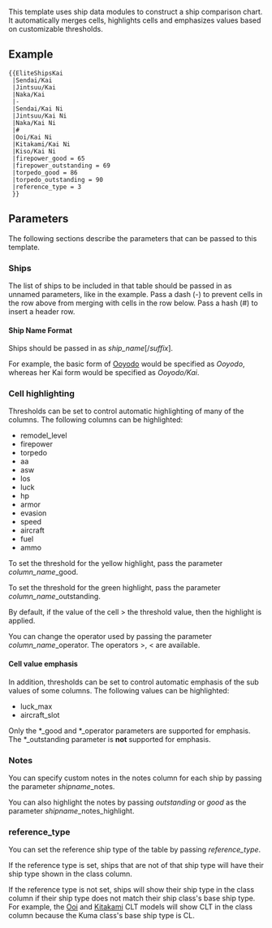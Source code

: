 This template uses ship data modules to construct a ship comparison chart. It automatically merges cells, highlights cells and emphasizes values based on customizable thresholds.

==Example==

 <nowiki>{{EliteShipsKai
 |Sendai/Kai
 |Jintsuu/Kai
 |Naka/Kai
 |-
 |Sendai/Kai Ni
 |Jintsuu/Kai Ni
 |Naka/Kai Ni
 |#
 |Ooi/Kai Ni
 |Kitakami/Kai Ni
 |Kiso/Kai Ni
 |firepower_good = 65
 |firepower_outstanding = 69
 |torpedo_good = 86
 |torpedo_outstanding = 90
 |reference_type = 3
 }}</nowiki>

==Parameters==

The following sections describe the parameters that can be passed to this template.

===Ships===

The list of ships to be included in that table should be passed in as unnamed parameters, like in the example.
Pass a dash (-) to prevent cells in the row above from merging with cells in the row below.
Pass a hash (#) to insert a header row.

====Ship Name Format====

Ships should be passed in as ''ship_name''[/''suffix''].

For example, the basic form of [[Ooyodo]] would be specified as ''Ooyodo'', whereas her Kai form would be specified as ''Ooyodo/Kai''.

===Cell highlighting===

Thresholds can be set to control automatic highlighting of many of the columns. The following columns can be highlighted:

* remodel_level
* firepower
* torpedo
* aa
* asw
* los
* luck
* hp
* armor
* evasion
* speed
* aircraft
* fuel
* ammo

To set the threshold for the yellow highlight, pass the parameter ''column_name''_good.

To set the threshold for the green highlight, pass the parameter ''column_name''_outstanding.

By default, if the value of the cell > the threshold value, then the highlight is applied.

You can change the operator used by passing the parameter ''column_name''_operator. The operators >, < are available.

====Cell value emphasis====

In addition, thresholds can be set to control automatic emphasis of the sub values of some columns. The following values can be highlighted:

* luck_max
* aircraft_slot

Only the *_good and *_operator parameters are supported for emphasis. The *_outstanding parameter is '''not''' supported for emphasis.

<includeonly>[[Category:Templates that use ship data modules|{{PAGENAME}}]]</includeonly><noinclude>[[Category:Template documentation|{{PAGENAME}}]]</noinclude>

===Notes===

You can specify custom notes in the notes column for each ship by passing the parameter ''shipname''_notes.

You can also highlight the notes by passing ''outstanding'' or ''good'' as the parameter ''shipname''_notes_highlight.

===reference_type===

You can set the reference ship type of the table by passing ''reference_type''. 

If the reference type is set, ships that are not of that ship type will have their ship type shown in the class column. 

If the reference type is not set, ships will show their ship type in the class column if their ship type does not match their ship class's base ship type. For example, the [[Ooi]] and [[Kitakami]] CLT models will show CLT in the class column because the Kuma class's base ship type is CL.